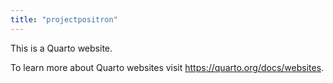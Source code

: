 ```yaml
---
title: "projectpositron"
---
```


This is a Quarto website.

To learn more about Quarto websites visit <https://quarto.org/docs/websites>.
